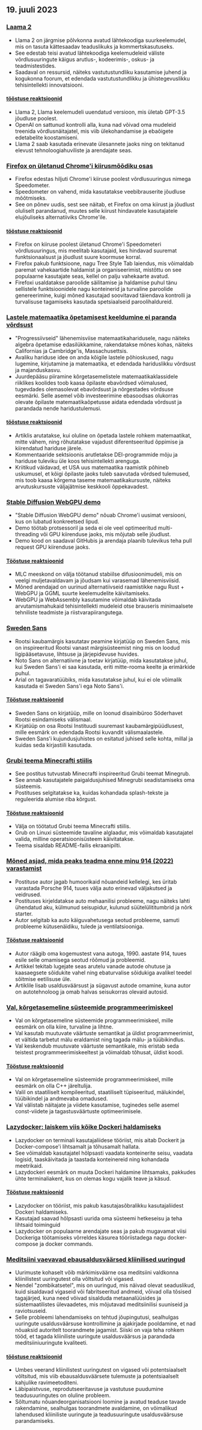 

<CallToAction />

<Steps>

## 19. juuli 2023

### [Laama 2](https://ai.meta.com/llama/)

- Llama 2 on järgmise põlvkonna avatud lähtekoodiga suurkeelemudel, mis on tasuta kättesaadav teaduslikuks ja kommertskasutuseks.
- See edestab teisi avatud lähtekoodiga keelemudeleid väliste võrdlusuuringute käigus arutlus-, kodeerimis-, oskus- ja teadmistestides.
- Saadaval on ressursid, näiteks vastutustundliku kasutamise juhend ja kogukonna foorum, et edendada vastutustundlikku ja ühistegevuslikku tehisintellekti innovatsiooni.

#### [tööstuse reaktsioonid](http://news.ycombinator.com/item?id=36774627)

- Llama 2, Llama keelemudeli uuendatud versioon, mis ületab GPT-3.5 jõudluse poolest.
- OpenAI on sattunud kontrolli alla, kuna nad võivad oma mudeleid treenida võrdlusnäitajatel, mis viib ülekohandamise ja ebaõigete edetabelite koostamiseni.
- Llama 2 saab kasutada erinevate ülesannete jaoks ning on tekitanud elevust tehnoloogiahuviliste ja arendajate seas.

### [Firefox on ületanud Chrome'i kiirusmõõdiku osas](https://treeherder.mozilla.org/perfherder/graphs?timerange=31536000&series=mozilla-central,3735773,1,13&series=mozilla-central,3412459,1,13)

- Firefox edestas hiljuti Chrome'i kiiruse poolest võrdlusuuringus nimega Speedometer.
- Speedometer on vahend, mida kasutatakse veebibrauserite jõudluse mõõtmiseks.
- See on põnev uudis, sest see näitab, et Firefox on oma kiirust ja jõudlust oluliselt parandanud, muutes selle kiirust hindavatele kasutajatele elujõuliseks alternatiiviks Chrome'ile.

#### [tööstuse reaktsioonid](http://news.ycombinator.com/item?id=36770883)

- Firefox on kiiruse poolest ületanud Chrome'i Speedometeri võrdlusuuringus, mis meelitab kasutajaid, kes hindavad suuremat funktsionaalsust ja jõudlust suure koormuse korral.
- Firefox pakub funktsioone, nagu Tree Style Tab laiendus, mis võimaldab paremat vahekaartide haldamist ja organiseerimist, mistõttu on see populaarne kasutajate seas, kellel on palju vahekaarte avatud.
- Firefoxi usaldatakse paroolide säilitamise ja haldamise puhul tänu sellistele funktsioonidele nagu konteinerid ja turvaline paroolide genereerimine, kuigi mõned kasutajad soovitavad täiendava kontrolli ja turvalisuse tagamiseks kasutada spetsiaalseid paroolihaldureid.

### [Lastele matemaatika õpetamisest keeldumine ei paranda võrdsust](https://www.noahpinion.blog/p/refusing-to-teach-kids-math-will)

- "Progressiivseid" lähenemisviise matemaatikaharidusele, nagu näiteks algebra õpetamise edasilükkamine, rakendatakse mõnes kohas, näiteks Californias ja Cambridge'is, Massachusettsis.
- Avaliku hariduse idee on anda kõigile lastele põhioskused, nagu lugemine, kirjutamine ja matemaatika, et edendada hariduslikku võrdsust ja majanduskasvu.
- Juurdepääsu piiramine kõrgetasemelistele matemaatikaklassidele riiklikes koolides toob kaasa õpilaste ebavõrdsed võimalused, tugevdades olemasolevat ebavõrdsust ja nõrgestades võrdsuse eesmärki. Selle asemel võib investeerimine ebasoodsas olukorras olevate õpilaste matemaatikaõpetusse aidata edendada võrdsust ja parandada nende haridustulemusi.

#### [tööstuse reaktsioonid](http://news.ycombinator.com/item?id=36774940)

- Artiklis arutatakse, kui oluline on õpetada lastele rohkem matemaatikat, mitte vähem, ning rõhutatakse vajadust diferentseeritud õppimise ja kiirendatud hariduse järele.
- Kommentaaride sektsioonis arutletakse DEI-programmide mõju ja hariduse tuleviku üle koos tehisintellekti arenguga.
- Kriitikud väidavad, et USA uus matemaatika raamistik põhineb uskumusel, et kõigi õpilaste jaoks tuleb saavutada võrdsed tulemused, mis toob kaasa kõrgema taseme matemaatikakursuste, näiteks arvutuskursuste väljajätmise keskkooli õppekavadest.

### [Stable Diffusion WebGPU demo](https://islamov.ai/stable-diffusion-webgpu/)

- "Stable Diffusion WebGPU demo" nõuab Chrome'i uusimat versiooni, kus on lubatud konkreetsed lipud.
- Demo töötab protsessoril ja seda ei ole veel optimeeritud multi-threading või GPU kiirenduse jaoks, mis mõjutab selle jõudlust.
- Demo kood on saadaval GitHubis ja arendaja plaanib tulevikus teha pull request GPU kiirenduse jaoks.

#### [Tööstuse reaktsioonid](http://news.ycombinator.com/item?id=36766523)

- MLC meeskond on välja töötanud stabiilse difusioonimudeli, mis on veelgi muljetavaldavam ja jõudsam kui varasemad lähenemisviisid.
- Mõned arendajad on uurinud alternatiivseid raamistikke nagu Rust + WebGPU ja GGML suurte keelemudelite käivitamiseks.
- WebGPU ja WebAssembly kasutamine võimaldab käivitada arvutamismahukaid tehisintellekti mudeleid otse brauseris minimaalsete tehniliste teadmiste ja riistvarapiirangutega.

### [Sweden Sans](https://identity.sweden.se/en/design-elements/typography)

- Rootsi kaubamärgis kasutatav peamine kirjatüüp on Sweden Sans, mis on inspireeritud Rootsi vanast märgisüsteemist ning mis on loodud ligipääsetavuse, lihtsuse ja järjepidevuse huvides.
- Noto Sans on alternatiivne ja toetav kirjatüüp, mida kasutatakse juhul, kui Sweden Sans'i ei saa kasutada, eriti mitte-rooma keelte ja erimärkide puhul.
- Arial on tagavaratüübiks, mida kasutatakse juhul, kui ei ole võimalik kasutada ei Sweden Sans'i ega Noto Sans'i.

#### [Tööstuse reaktsioonid](http://news.ycombinator.com/item?id=36775398)

- Sweden Sans on kirjatüüp, mille on loonud disainibüroo Söderhavet Rootsi esindamiseks välismaal.
- Kirjatüüp on osa Rootsi Instituudi suuremast kaubamärgipüüdlusest, mille eesmärk on edendada Rootsi kuvandit välismaalastele.
- Sweden Sans'i kujundusjuhistes on esitatud juhised selle kohta, millal ja kuidas seda kirjastiili kasutada.

### [Grubi teema Minecrafti stiilis](https://github.com/Lxtharia/minegrub-theme)

- See postitus tutvustab Minecrafti inspireeritud Grubi teemat Minegrub.
- See annab kasutajatele paigaldusjuhised Minegrubi seadistamiseks oma süsteemis.
- Postituses selgitatakse ka, kuidas kohandada splash-tekste ja reguleerida alumise riba kõrgust.

#### [Tööstuse reaktsioonid](http://news.ycombinator.com/item?id=36771980)

- Välja on töötatud Grubi teema Minecrafti stiilis.
- Grub on Linuxi süsteemide tavaline alglaadur, mis võimaldab kasutajatel valida, milline operatsioonisüsteem käivitatakse.
- Teema sisaldab README-failis ekraanipilti.

### [Mõned asjad, mida peaks teadma enne minu 914 (2022) varastamist](https://www.hagerty.com/media/advice/a-few-things-to-know-before-you-steal-my-914/)

- Postituse autor jagab humoorikaid nõuandeid kellelegi, kes üritab varastada Porsche 914, tuues välja auto erinevad väljakutsed ja veidrused.
- Postituses kirjeldatakse auto mehaanilisi probleeme, nagu näiteks lahti ühendatud aku, külmunud seisupidur, kulunud süütelülititumbrid ja nõrk starter.
- Autor selgitab ka auto käiguvahetusega seotud probleeme, samuti probleeme kütusenäidiku, tulede ja ventilatsiooniga.

#### [Tööstuse reaktsioonid](http://news.ycombinator.com/item?id=36767092)

- Autor räägib oma kogemustest vana autoga, 1990. aastate 914, tuues esile selle omamisega seotud rõõmud ja probleemid.
- Artikkel tekitab lugejate seas arutelu vanade autode ohutuse ja kaasaegsete sõidukite vahel ning ebaturvalise sõidukiga avalikel teedel sõitmise eetilisuse üle.
- Artiklile lisab usaldusväärsust ja sügavust autode omamine, kuna autor on autotehnoloog ja omab halvas seisukorras olevaid autosid.

### [Val, kõrgetasemeline süsteemide programmeerimiskeel](https://www.val-lang.dev/)

- Val on kõrgetasemeline süsteemide programmeerimiskeel, mille eesmärk on olla kiire, turvaline ja lihtne.
- Val kasutab muutuvate väärtuste semantikat ja üldist programmeerimist, et vältida tarbetut mälu eraldamist ning tagada mälu- ja tüübikindlus.
- Val keskendub muutuvate väärtuste semantikale, mis eristab seda teistest programmeerimiskeeltest ja võimaldab tõhusat, üldist koodi.

#### [Tööstuse reaktsioonid](http://news.ycombinator.com/item?id=36778566)

- Val on kõrgetasemeline süsteemide programmeerimiskeel, mille eesmärk on olla C++ järeltulija.
- Valil on staatiliselt kompileeritud, staatiliselt tüpiseeritud, mälukindel, tüübikindel ja andmevaba omadused.
- Val välistab näitajate ja viidete kasutamise, tuginedes selle asemel const-viidete ja tagastusväärtuste optimeerimisele.

### [Lazydocker: laiskem viis kõike Dockeri haldamiseks](https://github.com/jesseduffield/lazydocker)

- Lazydocker on terminali kasutajaliidese tööriist, mis aitab Dockerit ja Docker-compose'i lihtsamalt ja tõhusamalt hallata.
- See võimaldab kasutajatel hõlpsasti vaadata konteinerite seisu, vaadata logisid, taaskäivitada ja taastada konteinereid ning kohandada meetrikaid.
- Lazydockeri eesmärk on muuta Dockeri haldamine lihtsamaks, pakkudes ühte terminaliakent, kus on olemas kogu vajalik teave ja käsud.

#### [Tööstuse reaktsioonid](http://news.ycombinator.com/item?id=36778905)

- Lazydocker on tööriist, mis pakub kasutajasõbralikku kasutajaliidest Dockeri haldamiseks.
- Kasutajad saavad hõlpsasti uurida oma süsteemi hetkeseisu ja teha lihtsaid toiminguid
- Lazydocker on populaarne arendajate seas ja pakub mugavamat viisi Dockeriga töötamiseks võrreldes käsurea tööriistadega nagu docker-compose ja docker commands.

### [Meditsiini vaevavad ebausaldusväärsed kliinilised uuringud](https://www.nature.com/articles/d41586-023-02299-w)

- Uurimuste kohaselt võib märkimisväärne osa meditsiini valdkonna kliinilistest uuringutest olla võltsitud või vigased.
- Nendel "zombikatsetel", mis on uuringud, mis näivad olevat seaduslikud, kuid sisaldavad vigaseid või fabritseeritud andmeid, võivad olla tõsised tagajärjed, kuna need võivad sisalduda metaanalüüsides ja süstemaatilistes ülevaadetes, mis mõjutavad meditsiinilisi suuniseid ja raviotsuseid.
- Selle probleemi lahendamiseks on tehtud jõupingutusi, sealhulgas uuringute usaldusväärsuse kontrollimine ja ajakirjade pooldamine, et nad nõuaksid autoritelt toorandmete jagamist. Siiski on vaja teha rohkem tööd, et tagada kliiniliste uuringute usaldusväärsus ja parandada meditsiiniuuringute kvaliteeti.

#### [tööstuse reaktsioonid](http://news.ycombinator.com/item?id=36770624)

- Umbes veerand kliinilistest uuringutest on vigased või potentsiaalselt võltsitud, mis viib ebausaldusväärsete tulemuste ja potentsiaalselt kahjulike ravimeetoditeni.
- Läbipaistvuse, reprodutseeritavuse ja vastutuse puudumine teadusuuringutes on oluline probleem.
- Sõltumatu nõuandeorganisatsiooni loomine ja avatud teaduse tavade rakendamine, sealhulgas toorandmete avaldamine, on võimalikud lahendused kliiniliste uuringute ja teadusuuringute usaldusväärsuse parandamiseks.

</Steps>
